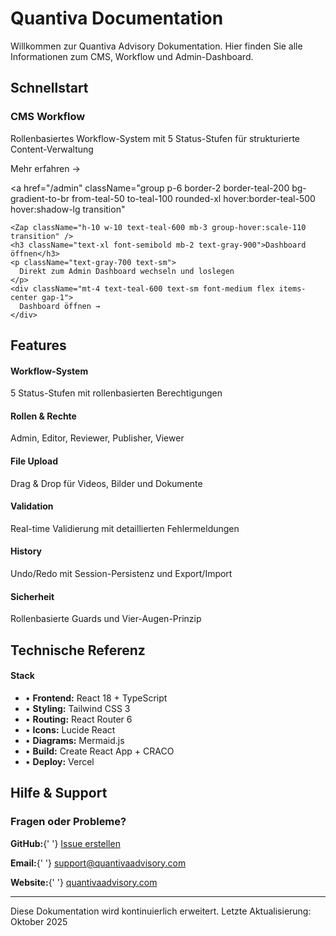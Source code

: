 
# Quantiva Documentation

Willkommen zur Quantiva Advisory Dokumentation. Hier finden Sie alle Informationen zum CMS, Workflow und Admin-Dashboard.

## Schnellstart

<div className="not-prose grid grid-cols-1 md:grid-cols-2 gap-4 my-6">
  <Link 
    to="/docs/cms-workflow" 
    className="group p-6 border-2 border-gray-200 rounded-xl hover:border-teal-500 hover:shadow-lg transition bg-white"
  >
    <Workflow className="h-10 w-10 text-teal-600 mb-3 group-hover:scale-110 transition" />
    <h3 className="text-xl font-semibold mb-2 text-gray-900">CMS Workflow</h3>
    <p className="text-gray-600 text-sm">
      Rollenbasiertes Workflow-System mit 5 Status-Stufen für strukturierte Content-Verwaltung
    </p>
    <div className="mt-4 text-teal-600 text-sm font-medium flex items-center gap-1">
      Mehr erfahren →
    </div>
  </Link>
  
  <a 
    href="/admin" 
    className="group p-6 border-2 border-teal-200 bg-gradient-to-br from-teal-50 to-teal-100 rounded-xl hover:border-teal-500 hover:shadow-lg transition"
  >
    <Zap className="h-10 w-10 text-teal-600 mb-3 group-hover:scale-110 transition" />
    <h3 className="text-xl font-semibold mb-2 text-gray-900">Dashboard öffnen</h3>
    <p className="text-gray-700 text-sm">
      Direkt zum Admin Dashboard wechseln und loslegen
    </p>
    <div className="mt-4 text-teal-600 text-sm font-medium flex items-center gap-1">
      Dashboard öffnen →
    </div>
  </a>
</div>

## Features

<div className="not-prose grid grid-cols-1 md:grid-cols-2 lg:grid-cols-3 gap-4 my-6">
  <div className="p-4 bg-white border border-gray-200 rounded-lg">
    <GitBranch className="h-6 w-6 text-teal-600 mb-2" />
    <h4 className="font-semibold text-gray-900 mb-1">Workflow-System</h4>
    <p className="text-sm text-gray-600">
      5 Status-Stufen mit rollenbasierten Berechtigungen
    </p>
  </div>

  <div className="p-4 bg-white border border-gray-200 rounded-lg">
    <Users className="h-6 w-6 text-teal-600 mb-2" />
    <h4 className="font-semibold text-gray-900 mb-1">Rollen & Rechte</h4>
    <p className="text-sm text-gray-600">
      Admin, Editor, Reviewer, Publisher, Viewer
    </p>
  </div>

  <div className="p-4 bg-white border border-gray-200 rounded-lg">
    <Upload className="h-6 w-6 text-teal-600 mb-2" />
    <h4 className="font-semibold text-gray-900 mb-1">File Upload</h4>
    <p className="text-sm text-gray-600">
      Drag & Drop für Videos, Bilder und Dokumente
    </p>
  </div>

  <div className="p-4 bg-white border border-gray-200 rounded-lg">
    <CheckCircle2 className="h-6 w-6 text-teal-600 mb-2" />
    <h4 className="font-semibold text-gray-900 mb-1">Validation</h4>
    <p className="text-sm text-gray-600">
      Real-time Validierung mit detaillierten Fehlermeldungen
    </p>
  </div>

  <div className="p-4 bg-white border border-gray-200 rounded-lg">
    <BookOpen className="h-6 w-6 text-teal-600 mb-2" />
    <h4 className="font-semibold text-gray-900 mb-1">History</h4>
    <p className="text-sm text-gray-600">
      Undo/Redo mit Session-Persistenz und Export/Import
    </p>
  </div>

  <div className="p-4 bg-white border border-gray-200 rounded-lg">
    <Shield className="h-6 w-6 text-teal-600 mb-2" />
    <h4 className="font-semibold text-gray-900 mb-1">Sicherheit</h4>
    <p className="text-sm text-gray-600">
      Rollenbasierte Guards und Vier-Augen-Prinzip
    </p>
  </div>
</div>

## Technische Referenz

<div className="not-prose my-6">
  <div className="bg-gray-50 border border-gray-200 rounded-lg p-4">
    <h4 className="font-semibold text-gray-900 mb-2">Stack</h4>
    <ul className="text-sm text-gray-700 space-y-1">
      <li>• <strong>Frontend:</strong> React 18 + TypeScript</li>
      <li>• <strong>Styling:</strong> Tailwind CSS 3</li>
      <li>• <strong>Routing:</strong> React Router 6</li>
      <li>• <strong>Icons:</strong> Lucide React</li>
      <li>• <strong>Diagrams:</strong> Mermaid.js</li>
      <li>• <strong>Build:</strong> Create React App + CRACO</li>
      <li>• <strong>Deploy:</strong> Vercel</li>
    </ul>
  </div>
</div>

## Hilfe & Support

<div className="not-prose bg-blue-50 border-2 border-blue-200 rounded-lg p-6 my-6">
  <h3 className="text-lg font-semibold text-blue-900 mb-3">Fragen oder Probleme?</h3>
  <div className="space-y-2 text-sm text-blue-900">
    <p>
      <strong>GitHub:</strong>{' '}
      <a 
        href="https://github.com/Masum187/Quantiva-Advisory/issues" 
        target="_blank" 
        rel="noopener noreferrer"
        className="underline hover:text-blue-700"
      >
        Issue erstellen
      </a>
    </p>
    <p>
      <strong>Email:</strong>{' '}
      <a href="mailto:support@quantivaadvisory.com" className="underline hover:text-blue-700">
        support@quantivaadvisory.com
      </a>
    </p>
    <p>
      <strong>Website:</strong>{' '}
      <a 
        href="https://quantivaadvisory.com" 
        target="_blank" 
        rel="noopener noreferrer"
        className="underline hover:text-blue-700"
      >
        quantivaadvisory.com
      </a>
    </p>
  </div>
</div>

---

<p className="text-sm text-gray-500">
  Diese Dokumentation wird kontinuierlich erweitert. Letzte Aktualisierung: Oktober 2025
</p>





